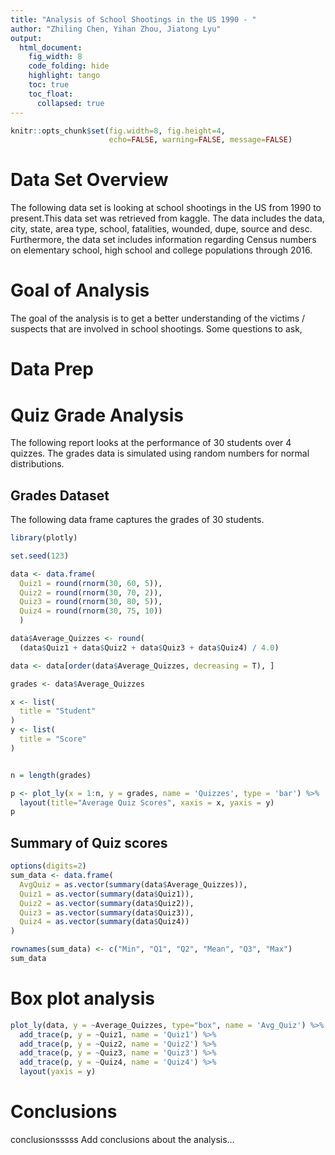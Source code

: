 ```yaml
---
title: "Analysis of School Shootings in the US 1990 - "
author: "Zhiling Chen, Yihan Zhou, Jiatong Lyu"
output:
  html_document:
    fig_width: 8
    code_folding: hide
    highlight: tango
    toc: true
    toc_float:
      collapsed: true
---
```



```r
knitr::opts_chunk$set(fig.width=8, fig.height=4,
                      echo=FALSE, warning=FALSE, message=FALSE)
```

# Data Set Overview

The following data set is looking at school shootings in the US from 1990 to present.This data set was retrieved from kaggle. The data includes the data, city, state, area type, school, fatalities, wounded, dupe, source and desc. Furthermore, the data set includes information regarding Census numbers on elementary school, high school and college populations through 2016.

# Goal of Analysis

The goal of the analysis is to get a better understanding of the victims / suspects that are involved in school shootings. Some questions to ask, 

# Data Prep

# Quiz Grade Analysis

The following report looks at the performance of 30 students over 4 quizzes. The grades data is simulated using random numbers for normal distributions.

## Grades Dataset 

The following data frame captures the grades of 30 students.

```r
library(plotly)

set.seed(123)

data <- data.frame(
  Quiz1 = round(rnorm(30, 60, 5)),
  Quiz2 = round(rnorm(30, 70, 2)),
  Quiz3 = round(rnorm(30, 80, 5)),
  Quiz4 = round(rnorm(30, 75, 10))
  )

data$Average_Quizzes <- round(
  (data$Quiz1 + data$Quiz2 + data$Quiz3 + data$Quiz4) / 4.0)

data <- data[order(data$Average_Quizzes, decreasing = T), ]

grades <- data$Average_Quizzes

x <- list(
  title = "Student"
)
y <- list(
  title = "Score"
)


n = length(grades)

p <- plot_ly(x = 1:n, y = grades, name = 'Quizzes', type = 'bar') %>%
  layout(title="Average Quiz Scores", xaxis = x, yaxis = y)
p
```


## Summary of Quiz scores

```r

options(digits=2)
sum_data <- data.frame(
  AvgQuiz = as.vector(summary(data$Average_Quizzes)),
  Quiz1 = as.vector(summary(data$Quiz1)),
  Quiz2 = as.vector(summary(data$Quiz2)),
  Quiz3 = as.vector(summary(data$Quiz3)),
  Quiz4 = as.vector(summary(data$Quiz4))
)

rownames(sum_data) <- c("Min", "Q1", "Q2", "Mean", "Q3", "Max")
sum_data

```


# Box plot analysis

```r

plot_ly(data, y = ~Average_Quizzes, type="box", name = 'Avg_Quiz') %>%
  add_trace(p, y = ~Quiz1, name = 'Quiz1') %>%
  add_trace(p, y = ~Quiz2, name = 'Quiz2') %>%
  add_trace(p, y = ~Quiz3, name = 'Quiz3') %>%
  add_trace(p, y = ~Quiz4, name = 'Quiz4') %>%
  layout(yaxis = y)

```

# Conclusions
conclusionsssss
Add conclusions about the analysis...
